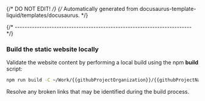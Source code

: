 {/* DO NOT EDIT! */}
{/* Automatically generated from docusaurus-template-liquid/templates/docusaurus. */}

{/* ------------------------------------------------------------------------ */}

### Build the static website locally

Validate the website content by performing a local build using the npm **build** script:

```sh
npm run build -C ~/Work/{{githubProjectOrganization}}/{{githubProjectName}}.git/website
```

Resolve any broken links that may be identified during the build process.
